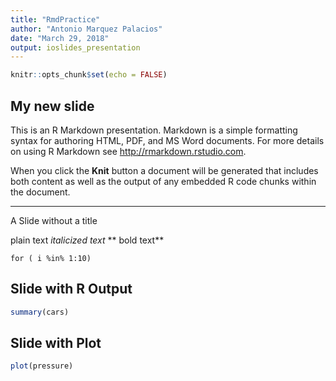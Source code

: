 ```yaml
---
title: "RmdPractice"
author: "Antonio Marquez Palacios"
date: "March 29, 2018"
output: ioslides_presentation
---
```


```r
knitr::opts_chunk$set(echo = FALSE)
```

## My new slide

This is an R Markdown presentation. Markdown is a simple formatting syntax for authoring HTML, PDF, and MS Word documents. For more details on using R Markdown see <http://rmarkdown.rstudio.com>.

When you click the **Knit** button a document will be generated that includes both content as well as the output of any embedded R code chunks within the document.

*** 
A Slide without a title

plain text
*italicized text*
** bold text**

`for ( i %in% 1:10)`

## Slide with R Output

```r
summary(cars)
```

## Slide with Plot

```r
plot(pressure)
```

